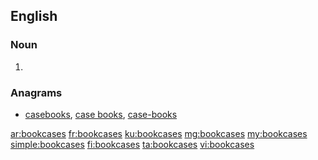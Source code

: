 ==English==

===Noun===
{{head|en|noun plural form}}

# {{plural of|bookcase|lang=en}}

===Anagrams===
* [[casebooks#English|casebooks]], [[case books#English|case books]], [[case-books#English|case-books]]

[[ar:bookcases]]
[[fr:bookcases]]
[[ku:bookcases]]
[[mg:bookcases]]
[[my:bookcases]]
[[simple:bookcases]]
[[fi:bookcases]]
[[ta:bookcases]]
[[vi:bookcases]]